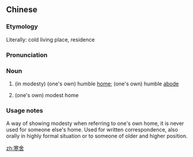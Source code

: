 ==Chinese==
{{zh-forms}}

===Etymology===
Literally: cold living place, residence

===Pronunciation===
{{zh-pron
|m=hánshè
|c=hon4 se3
|mn=hân-sià
|cat=n
}}

===Noun===
{{zh-noun}}

# {{lb|zh|literary}} (in modesty) (one's own) humble [[home]]; (one's own) humble [[abode]]
# (one's own) modest home

===Usage notes===
A way of showing modesty when referring to one's own home, it is never used for someone else's home. Used for written correspondence, also orally in highly formal situation or to someone of older and higher position.

[[zh:寒舍]]